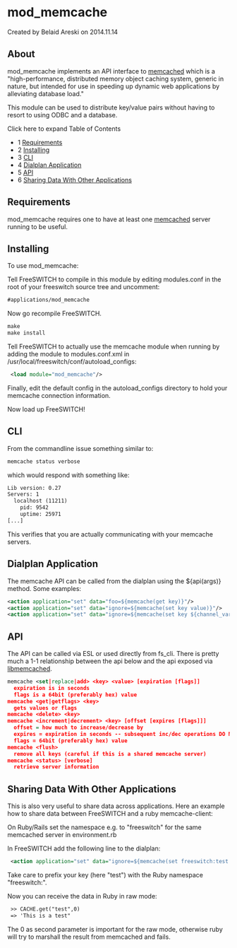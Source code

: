 
# mod_memcache 

 Created by  Belaid Areski on 2014.11.14

## About

mod\_memcache implements an API interface to [memcached](http://www.danga.com/memcached/) which is a "high-performance, distributed memory object caching system, generic in nature, but intended for use in speeding up dynamic web applications by alleviating database load."

This module can be used to distribute key/value pairs without having to resort to using ODBC and a database.

Click here to expand Table of Contents

* 1 [Requirements](#requirements)
* 2 [Installing](#installing)
* 3 [CLI](#cli)
* 4 [Dialplan Application](#dialplan-application)
* 5 [API](#api)
* 6 [Sharing Data With Other Applications](#sharing-data-with-other-applications)

## Requirements

mod\_memcache requires one to have at least one [memcached](http://www.danga.com/memcached/) server running to be useful.

## Installing

To use mod\_memcache:

Tell FreeSWITCH to compile in this module by editing modules.conf in the root of your freeswitch source tree and uncomment:

```xml
#applications/mod_memcache 
```

Now go recompile FreeSWITCH.

```xml
make
make install
```

Tell FreeSWITCH to actually use the memcache module when running by adding the module to modules.conf.xml in /usr/local/freeswitch/conf/autoload\_configs:

```xml
 <load module="mod_memcache"/>
```

Finally, edit the default config in the autoload\_configs directory to hold your memcache connection information.

Now load up FreeSWITCH!

## CLI

From the commandline issue something similar to:

```xml
memcache status verbose 
```

which would respond with something like:

```xml
Lib version: 0.27
Servers: 1
  localhost (11211)
    pid: 9542
    uptime: 25971
[...]
```

This verifies that you are actually communicating with your memcache servers.

## Dialplan Application

The memcache API can be called from the dialplan using the ${api(args)} method. Some examples:

```xml
<action application="set" data="foo=${memcache(get key)}"/>
<action application="set" data="ignore=${memcache(set key value)}"/>
<action application="set" data="ignore=${memcache(set key ${channel_var})}"/>
```

## API

The API can be called via ESL or used directly from fs\_cli. There is pretty much a 1-1 relationship between the api below and the api exposed via [libmemcached](http://tangent.org/552/libmemcached.html).

```xml
memcache <set|replace|add> <key> <value> [expiration [flags]]
  expiration is in seconds
  flags is a 64bit (preferably hex) value
memcache <get|getflags> <key>
  gets values or flags
memcache <delete> <key>
memcache <increment|decrement> <key> [offset [expires [flags]]]
  offset = how much to increase/decrease by
  expires = expiration in seconds -- subsequent inc/dec operations DO NOT extend lifetime of object
  flags = 64bit (preferably hex) value
memcache <flush>
  remove all keys (careful if this is a shared memcache server)
memcache <status> [verbose]
  retrieve server information
```

## Sharing Data With Other Applications

This is also very useful to share data across applications. Here an example how to share data between FreeSWITCH and a ruby memcache-client:

On Ruby/Rails set the namespace e.g. to "freeswitch" for the same memcached server in environment.rb

In FreeSWITCH add the following line to the dialplan:

```xml
 <action application="set" data="ignore=${memcache(set freeswitch:test 'This is a test')}"/> 
```

Take care to prefix your key (here "test") with the Ruby namespace "freeswitch:".

Now you can receive the data in Ruby in raw mode:

```xml
 >> CACHE.get("test",0)
 => 'This is a test"
```

The 0 as second parameter is important for the raw mode, otherwise ruby will try to marshall the result from memcached and fails.


